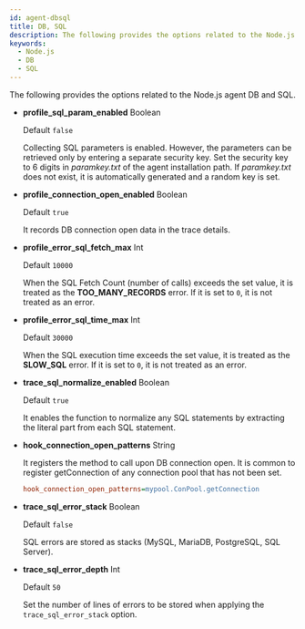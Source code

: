 ```yaml
---
id: agent-dbsql
title: DB, SQL
description: The following provides the options related to the Node.js agent DB and SQL.
keywords:
  - Node.js
  - DB
  - SQL
---
```


The following provides the options related to the Node.js agent DB and SQL.

- **profile_sql_param_enabled** <span class='type'>Boolean</span> <ScrollToLink anchor='profile-sql-param' />

  Default `false`

  Collecting SQL parameters is enabled. However, the parameters can be retrieved only by entering a separate security key. Set the security key to 6 digits in *paramkey.txt* of the agent installation path. If *paramkey.txt* does not exist, it is automatically generated and a random key is set.

- **profile_connection_open_enabled** <span class='type'>Boolean</span>

  Default `true`

  It records DB connection open data in the trace details.

- **profile_error_sql_fetch_max** <span class='type'>Int</span> <ScrollToLink anchor='profile_error_sql_fetch_max' />

  Default `10000`

  When the SQL Fetch Count (number of calls) exceeds the set value, it is treated as the **TOO_MANY_RECORDS** error. If it is set to `0`, it is not treated as an error.

- **profile_error_sql_time_max** <span class='type'>Int</span> <ScrollToLink anchor='profile_error_sql_time_max' />

  Default `30000`

  When the SQL execution time exceeds the set value, it is treated as the **SLOW_SQL** error. If it is set to `0`, it is not treated as an error.

- **trace_sql_normalize_enabled** <span class='type'>Boolean</span>

  Default `true`

  It enables the function to normalize any SQL statements by extracting the literal part from each SQL statement.

- **hook_connection_open_patterns** <span class='type'>String</span>

  It registers the method to call upon DB connection open. It is common to register getConnection of any connection pool that has not been set.

  ```ini title='Example'
  hook_connection_open_patterns=mypool.ConPool.getConnection
  ```

- **trace_sql_error_stack** <span class='type'>Boolean</span>

  Default `false`

  SQL errors are stored as stacks (MySQL, MariaDB, PostgreSQL, SQL Server).

- **trace_sql_error_depth** <span class='type'>Int</span>

  Default `50`

  Set the number of lines of errors to be stored when applying the `trace_sql_error_stack` option.
